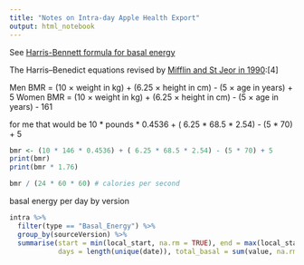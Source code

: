 ```yaml
---
title: "Notes on Intra-day Apple Health Export"
output: html_notebook
---
```


See [Harris-Bennett formula for basal energy](https://en.wikipedia.org/wiki/Harris–Benedict_equation)

The Harris–Benedict equations revised by [Mifflin and St Jeor in 1990](https://pubmed.ncbi.nlm.nih.gov/2305711-a-new-predictive-equation-for-resting-energy-expenditure-in-healthy-individuals/):[4]

Men	BMR = (10 × weight in kg) + (6.25 × height in cm) - (5 × age in years) + 5
Women	BMR = (10 × weight in kg) + (6.25 × height in cm) - (5 × age in years) - 161

for me that would be 10 * pounds * 0.4536 + ( 6.25 * 68.5 * 2.54) - (5 * 70) + 5

```r
bmr <- (10 * 146 * 0.4536) + ( 6.25 * 68.5 * 2.54) - (5 * 70) + 5
print(bmr)
print(bmr * 1.76)

bmr / (24 * 60 * 60) # calories per second
```

basal energy per day by version

```r
intra %>% 
  filter(type == "Basal_Energy") %>% 
  group_by(sourceVersion) %>% 
  summarise(start = min(local_start, na.rm = TRUE), end = max(local_start, na.rm = TRUE),
            days = length(unique(date)), total_basal = sum(value, na.rm = TRUE), mean_basal = total_basal / days)
```


